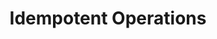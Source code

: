 ---
id: "sd_tf_medium_012"
questionType: "TRUE_FALSE"
title: "Idempotent Operations"
statement: "An idempotent operation produces different results each time it is executed."
difficulty: "MEDIUM"
category: "System Design"
correctAnswer: false
explanation: "Idempotent operations produce the same result even if executed multiple times."
---
